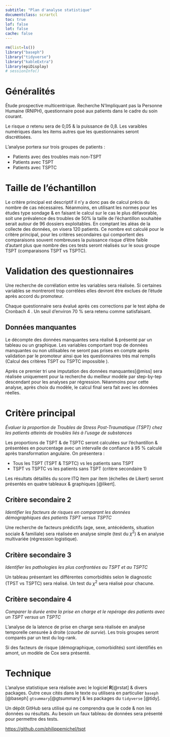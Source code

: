 ```yaml
---
subtitle: "Plan d'analyse statistique"
documentclass: scrartcl
toc: true
lof: false
lot: false
cache: false
---
```



```r
rm(list=ls())
library("baseph")
library("tidyverse")
library("kableExtra")
library(epiDisplay)
# sessionInfo()
```

# Généralités

Étude prospective multicentrique. Recherche N’Impliquant pas la Personne Humaine (RNIPH), questionnaire posé aux patients dans le cadre du soin courant. 

Le risque $\alpha$ retenu sera de 0,05 & la puissance de 0,8. Les varaibles numériques dans les items autres que les questionnaires  seront discrétisées. 

L'analyse portera sur trois groupes de patients :

- Patients avec des troubles mais non-TSPT
- Patients avec TSPT    
- Patients avec TSPTC

# Taille de l'échantillon

Le critère principal est descriptif il n'y a donc pas de calcul précis du nombre de cas nécessaires. Néanmoins, en utilisant les normes pour les études type sondage & en faisant le calcul sur le cas le plus défavorable, soit une prévalence des troubles de  50% la taille de l'échantillon souhaitée serait autour de 96 dossiers exploitables. En comptant les aléas de la collecte des données, on visera 120 patients. Ce nombre est calculé pour le critère principal, pour les critères secondaires qui comportent des comparaisons souvent nombreuses la puissance risque d'être faible d'autant plus que nombre des ces tests seront réalisés sur le sous groupe TSPT (comparaisons TSPT vs TSPTC). 


# Validation des questionnaires

Une recherche de corrélation entre les variables sera réalisée. Si certaines variables se montreront trop corrélées elles devront être exclues de l’étude après accord du promoteur.

Chaque questionnaire sera évalué après ces corrections par le test alpha de Cronbach 4 . Un seuil d’environ 70 % sera retenu comme satisfaisant.

## Données manquantes
Le décompte des données manquantes sera réalisé & présenté par un tableau ou un graphique. Les variables comportant trop de données manquantes ou non utilisables ne seront pas prises
en compte après validation par le promoteur ainsi que les questionnaires très mal remplis (Calcul des critères TSPT ou TSPTC impossible ). 

Après ce premier tri une imputation des données manquantes[@miss] sera réalisée uniquement pour la recherche du meilleur modèle par step-by-tep descendant pour les analyses par régression. Néanmoins pour cette analyse, après choix du modèle, le calcul final sera fait avec les données réelles.

# Critère principal

*Évaluer la proportion de Troubles de Stress Post-Traumatique (TSPT) chez les patients atteints de troubles liés à l’usage de substances*

Les proportions de TSPT & de TSPTC seront calculées sur l'échantillon & présentées en pourcentage avec un intervalle de confiance à 95 % calculé après transformation angulaire. On présentera : 

 - Tous les TSPT (TSPT & TSPTC) vs les patients sans TSPT
 - TSPT vs TSPTC vs les patients sans TSPT (critère secondaire 1)

Les résultats détaillés du score ITQ item par item (échelles de Likert) seront présentés en quatre tableaux & graphiques [@likert].

## Critère secondaire 2
*Identifier les facteurs de risques en comparant les données démographiques des patients TSPT versus TSPTC*

Une  recherche de facteurs prédictifs (age, sexe, antécédents, situation sociale & familiale\dots) sera réalisée en analyse simple (test du $\chi^2$) & en analyse multivariée (régression logistique).


## Critère secondaire 3

*Identifier les pathologies les plus confrontées au TSPT et au TSPTC *

Un tableau présentant les différentes comorbidités selon le diagnostic (TPST vs TSPTC) sera réalisé. Un test du $\chi^2$ sera réalisé pour chacune. 


## Critère secondaire 4
*Comparer la durée entre la prise en charge et le repérage  des patients avec un TSPT versus un TSPTC*

L'analyse de la latence de prise en charge sera réalisée en analyse temporelle censurée à droite (*courbe de survie*). Les trois groupes seront comparés par un test du log-rank.

Si des facteurs de risque (démographique, comorbidités\dots) sont identifiés en amont, un modèle de Cox sera présenté.

\appendix 

# Technique {.appendix}

L'analyse statistique sera réalisée avec le logiciel **R**[@rstat] & divers packages. Outre ceux cités dans le texte ou utilisera en particulier `baseph` [@baseph] `gtsummary`[@gtsummary] & les packages du `tidyverse` [@tidy].

Un dépôt GitHub sera utilisé qui ne comprendra que le code & non les données ou résultats. Au besoin un faux tableau de données sera présenté pour permettre des tests.

<https://github.com/philippemichel/tspt>
